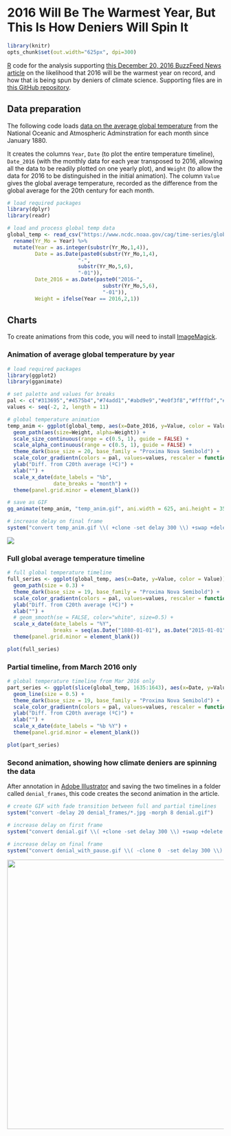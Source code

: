 # 2016 Will Be The Warmest Year, But This Is How Deniers Will Spin It

```r
library(knitr)
opts_chunk$set(out.width="625px", dpi=300)
```

[R](https://www.r-project.org/) code for the analysis supporting [this December 20, 2016 BuzzFeed News article](https://www.buzzfeed.com/peteraldhous/another-hottest-year) on the likelihood that 2016 will be the warmest year on record, and how that is being spun by deniers of climate science. Supporting files are in [this GitHub repository](https://github.com/BuzzFeedNews/2016-12-warmest-year).

## Data preparation
The following code loads [data on the average global temperature ](https://www.ncdc.noaa.gov/cag/time-series/global/globe/land_ocean/p12/12/1880-2016) from the National Oceanic and Atmospheric Adminstration for each month since January 1880.

It creates the columns `Year`, `Date` (to plot the entire temperature timeline),  `Date_2016` (with the monthly data for each year transposed to 2016, allowing all the data to be readily plotted on one yearly plot), and `Weight` (to allow the data for 2016 to be distinguished in the initial animation). The column `Value` gives the global average temperature, recorded as the difference from the global average for the 20th century for each month.

```r
# load required packages
library(dplyr)
library(readr)

# load and process global temp data
global_temp <- read_csv("https://www.ncdc.noaa.gov/cag/time-series/global/globe/land_ocean/all/12/1880-2016.csv", skip = 3) %>%
  rename(Yr_Mo = Year) %>%
  mutate(Year = as.integer(substr(Yr_Mo,1,4)),
         Date = as.Date(paste0(substr(Yr_Mo,1,4),
                       "-",
                       substr(Yr_Mo,5,6),
                       "-01")),
         Date_2016 = as.Date(paste0("2016-",
                               substr(Yr_Mo,5,6),
                               "-01")),
         Weight = ifelse(Year == 2016,2,1))
```

## Charts

To create animations from this code, you will need to install [ImageMagick](http://imagemagick.org/script/index.php).

### Animation of average global temperature by year

```r
# load required packages
library(ggplot2)
library(gganimate)

# set palette and values for breaks
pal <- c("#313695","#4575b4","#74add1","#abd9e9","#e0f3f8","#ffffbf","#fee090","#fdae61","#f46d43","#d73027","#a50026")
values <- seq(-2, 2, length = 11)

# global temperature animation
temp_anim <- ggplot(global_temp, aes(x=Date_2016, y=Value, color = Value, group = Year, frame = Year, cumulative = TRUE)) +
  geom_path(aes(size=Weight, alpha=Weight)) + 
  scale_size_continuous(range = c(0.5, 1), guide = FALSE) +
  scale_alpha_continuous(range = c(0.5, 1), guide = FALSE) +
  theme_dark(base_size = 20, base_family = "Proxima Nova Semibold") +
  scale_color_gradientn(colors = pal, values=values, rescaler = function(x, ...) x, oob = identity, guide = FALSE) +
  ylab("Diff. from C20th average (ºC)") +
  xlab("") +
  scale_x_date(date_labels = "%b",
               date_breaks = "month") +
  theme(panel.grid.minor = element_blank())

# save as GIF
gg_animate(temp_anim, "temp_anim.gif", ani.width = 625, ani.height = 350,  interval = 0.05)

# increase delay on final frame
system("convert temp_anim.gif \\( +clone -set delay 300 \\) +swap +delete  temp_anim_with_pause.gif")
```

![](temp_anim_with_pause.gif)

### Full global average temperature timeline

```r
# full global temperature timeline
full_series <- ggplot(global_temp, aes(x=Date, y=Value, color = Value)) +
  geom_path(size = 0.3) + 
  theme_dark(base_size = 19, base_family = "Proxima Nova Semibold") +
  scale_color_gradientn(colors = pal, values=values, rescaler = function(x, ...) x, oob = identity, guide = FALSE) +
  ylab("Diff. from C20th average (ºC)") +
  xlab("") +
  # geom_smooth(se = FALSE, color="white", size=0.5) +
  scale_x_date(date_labels = "%Y",
               breaks = seq(as.Date("1880-01-01"), as.Date("2015-01-01"), by="15 years"))  +
  theme(panel.grid.minor = element_blank())

plot(full_series)
```

### Partial timeline, from March 2016 only

```r
# global temperature timeline from Mar 2016 only
part_series <- ggplot(slice(global_temp, 1635:1643), aes(x=Date, y=Value, color = Value)) +
  geom_line(size = 0.5) + 
  theme_dark(base_size = 19, base_family = "Proxima Nova Semibold") +
  scale_color_gradientn(colors = pal, values=values, rescaler = function(x, ...) x, oob = identity, guide = FALSE) +
  ylab("Diff. from C20th average (ºC)") +
  xlab("") +
  scale_x_date(date_labels = "%b %Y") +
  theme(panel.grid.minor = element_blank())

plot(part_series)
```

### Second animation, showing how climate deniers are spinning the data

After annotation in [Adobe Illustrator](http://www.adobe.com/products/illustrator.html) and saving the two timelines in a folder called `denial_frames`, this code creates the second animation in the article.

```r
# create GIF with fade transition between full and partial timelines
system("convert -delay 20 denial_frames/*.jpg -morph 8 denial.gif")

# increase delay on first frame
system("convert denial.gif \\( +clone -set delay 300 \\) +swap +delete  denial_with_pause.gif")

# increase delay on final frame
system("convert denial_with_pause.gif \\( -clone 0  -set delay 300 \\) -swap 0,-1 +delete denial_with_pause.gif")
```

<img src="denial_with_pause.gif" style="width: 625px;"/>
